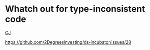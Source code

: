 # Whatch out for type-inconsistent code

[CJ](https://github.com/cjyetman)

<https://github.com/2DegreesInvesting/ds-incubator/issues/28>
